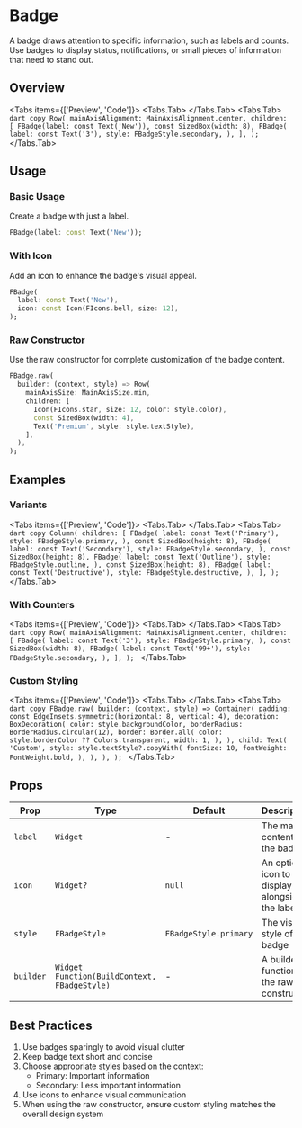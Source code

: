 
# Badge
A badge draws attention to specific information, such as labels and counts. Use badges to display status, notifications, or small pieces of information that need to stand out.

<LinkBadgeGroup>
    <LinkBadge label="API Reference" href="/api/badge"/>
    <LinkBadge label="Source Code" href="https://github.com/forus-labs/forui/blob/main/lib/src/widgets/badge/badge.dart"/>
</LinkBadgeGroup>

## Overview
<Tabs items={['Preview', 'Code']}>
  <Tabs.Tab>
      <Widget name='badge' query={{}}/>
  </Tabs.Tab>
  <Tabs.Tab>
      ```dart copy
      Row(
        mainAxisAlignment: MainAxisAlignment.center,
        children: [
          FBadge(label: const Text('New')),
          const SizedBox(width: 8),
          FBadge(
            label: const Text('3'),
            style: FBadgeStyle.secondary,
          ),
        ],
      );
      ```
  </Tabs.Tab>
</Tabs>

## Usage

### Basic Usage
Create a badge with just a label.

```dart copy
FBadge(label: const Text('New'));
```

### With Icon
Add an icon to enhance the badge's visual appeal.

```dart copy
FBadge(
  label: const Text('New'),
  icon: const Icon(FIcons.bell, size: 12),
);
```

### Raw Constructor
Use the raw constructor for complete customization of the badge content.

```dart copy
FBadge.raw(
  builder: (context, style) => Row(
    mainAxisSize: MainAxisSize.min,
    children: [
      Icon(FIcons.star, size: 12, color: style.color),
      const SizedBox(width: 4),
      Text('Premium', style: style.textStyle),
    ],
  ),
);
```

## Examples

### Variants
<Tabs items={['Preview', 'Code']}>
  <Tabs.Tab>
      <Widget name='badge' variant='variants' query={{}}/>
  </Tabs.Tab>
  <Tabs.Tab>
      ```dart copy
      Column(
        children: [
          FBadge(
            label: const Text('Primary'),
            style: FBadgeStyle.primary,
          ),
          const SizedBox(height: 8),
          FBadge(
            label: const Text('Secondary'),
            style: FBadgeStyle.secondary,
          ),
          const SizedBox(height: 8),
          FBadge(
            label: const Text('Outline'),
            style: FBadgeStyle.outline,
          ),
          const SizedBox(height: 8),
          FBadge(
            label: const Text('Destructive'),
            style: FBadgeStyle.destructive,
          ),
        ],
      );
      ```
  </Tabs.Tab>
</Tabs>

### With Counters
<Tabs items={['Preview', 'Code']}>
  <Tabs.Tab>
      <Widget name='badge' variant='counters' query={{}}/>
  </Tabs.Tab>
  <Tabs.Tab>
      ```dart copy
      Row(
        mainAxisAlignment: MainAxisAlignment.center,
        children: [
          FBadge(
            label: const Text('3'),
            style: FBadgeStyle.primary,
          ),
          const SizedBox(width: 8),
          FBadge(
            label: const Text('99+'),
            style: FBadgeStyle.secondary,
          ),
        ],
      );
      ```
  </Tabs.Tab>
</Tabs>

### Custom Styling
<Tabs items={['Preview', 'Code']}>
  <Tabs.Tab>
      <Widget name='badge' variant='custom' query={{}}/>
  </Tabs.Tab>
  <Tabs.Tab>
      ```dart copy
      FBadge.raw(
        builder: (context, style) => Container(
          padding: const EdgeInsets.symmetric(horizontal: 8, vertical: 4),
          decoration: BoxDecoration(
            color: style.backgroundColor,
            borderRadius: BorderRadius.circular(12),
            border: Border.all(
              color: style.borderColor ?? Colors.transparent,
              width: 1,
            ),
          ),
          child: Text(
            'Custom',
            style: style.textStyle?.copyWith(
              fontSize: 10,
              fontWeight: FontWeight.bold,
            ),
          ),
        ),
      );
      ```
  </Tabs.Tab>
</Tabs>

## Props

| Prop | Type | Default | Description |
|------|------|---------|-------------|
| `label` | `Widget` | - | The main content of the badge |
| `icon` | `Widget?` | `null` | An optional icon to display alongside the label |
| `style` | `FBadgeStyle` | `FBadgeStyle.primary` | The visual style of the badge |
| `builder` | `Widget Function(BuildContext, FBadgeStyle)` | - | A builder function for the raw constructor |

## Best Practices

1. Use badges sparingly to avoid visual clutter
2. Keep badge text short and concise
3. Choose appropriate styles based on the context:
   - Primary: Important information
   - Secondary: Less important information
4. Use icons to enhance visual communication
5. When using the raw constructor, ensure custom styling matches the overall design system
